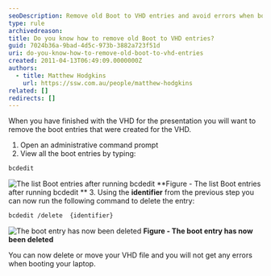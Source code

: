 ```yaml
---
seoDescription: Remove old Boot to VHD entries and avoid errors when booting your laptop by identifying and deleting unnecessary entries using bcdedit commands.
type: rule
archivedreason:
title: Do you know how to remove old Boot to VHD entries?
guid: 7024b36a-9bad-4d5c-973b-3882a723f51d
uri: do-you-know-how-to-remove-old-boot-to-vhd-entries
created: 2011-04-13T06:49:09.0000000Z
authors:
  - title: Matthew Hodgkins
    url: https://ssw.com.au/people/matthew-hodgkins
related: []
redirects: []
---
```


When you have finished with the VHD for the presentation you will want to remove the boot entries that were created for the VHD.
1. Open an administrative command prompt
2. View all the boot entries by typing:

```bash
bcdedit
```

![The list Boot entries after running bcdedit](fig6-listbootentries.png)
**Figure - The list Boot entries after running bcdedit
** 3. Using the **identifier** from the previous step you can now run the following command to delete the entry:

```bash
bcdedit /delete  {identifier}
```

![The boot entry has now been deleted](fig7-deletingthebootentry.png)
**Figure - The boot entry has now been deleted**

You can now delete or move your VHD file and you will not get any errors when booting your laptop.